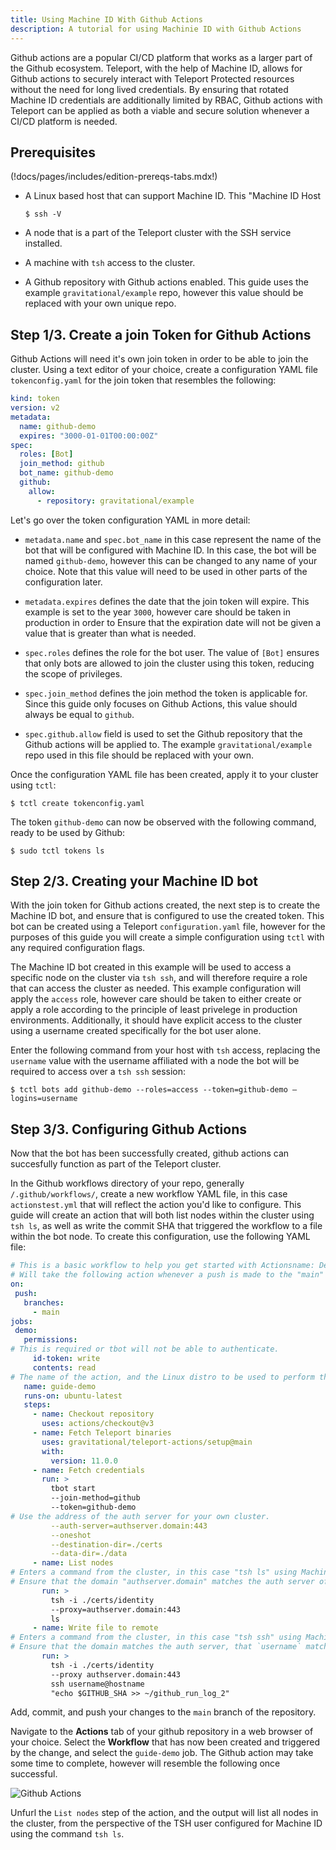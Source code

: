 ```yaml
---
title: Using Machine ID With Github Actions
description: A tutorial for using Machinie ID with Github Actions
---
```


Github actions are a popular CI/CD platform that works as a larger part of the Github
ecosystem. Teleport, with the help of Machine ID, allows for Github actions to
securely interact with Teleport Protected resources without the need for long lived
credentials. By ensuring that rotated Machine ID credentials are additionally limited by RBAC,
Github actions with Teleport can be applied as both a viable and secure solution whenever a
CI/CD platform is needed.

## Prerequisites

(!docs/pages/includes/edition-prereqs-tabs.mdx!)

- A Linux based host that can support Machine ID. This "Machine ID Host
  ```code
  $ ssh -V
  ```

- A node that is a part of the Teleport cluster with the SSH service installed.

- A machine with `tsh` access to the cluster.

- A Github repository with Github actions enabled. This guide uses the example `gravitational/example`
repo, however this value should be replaced with your own unique repo.

## Step 1/3. Create a join Token for Github Actions

Github Actions will need it's own join token in order to be able to join the cluster.
Using a text editor of your choice, create a configuration YAML file `tokenconfig.yaml` for the
join token that resembles the following:

```yaml
kind: token
version: v2
metadata:
  name: github-demo
  expires: "3000-01-01T00:00:00Z"
spec:
  roles: [Bot]
  join_method: github
  bot_name: github-demo
  github:
    allow:
      - repository: gravitational/example
```

Let's go over the token configuration YAML in more detail:

- `metadata.name` and `spec.bot_name` in this case represent the name of the
bot that will be configured with Machine ID. In this case, the bot will be named
`github-demo`, however this can be changed to any name of your choice. Note that this value will
need to be used in other parts of the configuration later.

- `metadata.expires` defines the date that the join token will expire. This example is set
to the year `3000`, however care should be taken in production in order to Ensure
that the expiration date will not be given a value that is greater than what is needed.

- `spec.roles` defines the role for the bot user. The value of `[Bot]` ensures that only bots are
allowed to join the cluster using this token, reducing the scope of privileges.

- `spec.join_method` defines the join method the token is applicable for. Since this guide
only focuses on Github Actions, this value should always be equal to `github`.

- `spec.github.allow` field is used to set the Github repository that the Github actions will
be applied to. The example `gravitational/example` repo used in this file should be replaced
with your own.

Once the configuration YAML file has been created, apply it to your cluster using `tctl`:

```code
$ tctl create tokenconfig.yaml
```

The token `github-demo` can now be observed with the following command, ready to be used by
Github:

```code
$ sudo tctl tokens ls
```

## Step 2/3. Creating your Machine ID bot

With the join token for Github actions created, the next step is to create the Machine ID bot,
and ensure that is configured to use the created token. This bot can be created using a Teleport
`configuration.yaml` file, however for the purposes of this guide you will create a simple configuration
using `tctl` with any required configuration flags.

The Machine ID bot created in this example will be used to access a specific node on the cluster
via `tsh ssh`, and will therefore require a role that can access the cluster as needed. This example
configuration will apply the `access` role, however care should be taken to either create or apply
a role according to the principle of least privelege in production environments. Additionally, it
should have explicit access to the cluster using a username created specifically for the bot user alone.

Enter the following command from your host with `tsh` access, replacing the `username` value with
the username affiliated with a node the bot will be required to access over a `tsh ssh` session:

```
$ tctl bots add github-demo --roles=access --token=github-demo –logins=username
```

## Step 3/3. Configuring Github Actions

Now that the bot has been successfully created, github actions can succesfully function as part of the Teleport cluster.

In the Github workflows directory of your repo, generally `/.github/workflows/`, create a new workflow YAML file,
in this case `actionstest.yml` that will reflect the action you'd like to configure. This guide will create an action that
will both list nodes within the cluster using `tsh ls`, as well as write the commit SHA that triggered the workflow to
a file within the bot node. To create this configuration, use the following YAML file:

```YAML
# This is a basic workflow to help you get started with Actionsname: Demo.
# Will take the following action whenever a push is made to the "main" branch.
on:
 push:
   branches:
     - main
jobs:
 demo:
   permissions:
# This is required or tbot will not be able to authenticate.
     id-token: write
     contents: read
# The name of the action, and the Linux distro to be used to perform the required steps.
   name: guide-demo
   runs-on: ubuntu-latest
   steps:
     - name: Checkout repository
       uses: actions/checkout@v3
     - name: Fetch Teleport binaries
       uses: gravitational/teleport-actions/setup@main
       with:
         version: 11.0.0
     - name: Fetch credentials
       run: >
         tbot start
         --join-method=github
         --token=github-demo
# Use the address of the auth server for your own cluster.
         --auth-server=authserver.domain:443
         --oneshot
         --destination-dir=./certs
         --data-dir=./data
     - name: List nodes
# Enters a command from the cluster, in this case "tsh ls" using Machine ID credentials to list remote SSH nodes.
# Ensure that the domain "authserver.domain" matches the auth server of your own cluster.
       run: >
         tsh -i ./certs/identity
         --proxy=authserver.domain:443
         ls
     - name: Write file to remote
# Enters a command from the cluster, in this case "tsh ssh" using Machine ID credentials to gain SSH access to an SSH node, and then write the commit hash to the "github_run_log_2" file.
# Ensure that the domain matches the auth server, that `username` matches the username of a remote SSH username, and that hostname matches an SSH host name that is a part of the Teleport cluster configured for access.
       run: >
         tsh -i ./certs/identity
         --proxy authserver.domain:443
         ssh username@hostname
         "echo $GITHUB_SHA >> ~/github_run_log_2"
```

Add, commit, and push your changes to the `main` branch of the repository.

Navigate to the **Actions** tab of your github repository in a web browser of your choice. Select
the **Workflow** that has now been created and triggered by the change, and select the `guide-demo` job.
The Github action may take some time to complete, however will resemble the following once successful.

![Github Actions](../../../img/machine-id/github-actions.png)

Unfurl the `List nodes` step of the action, and the output will
list all nodes in the cluster, from the perspective of the
TSH user configured for Machine ID using the command `tsh ls`.